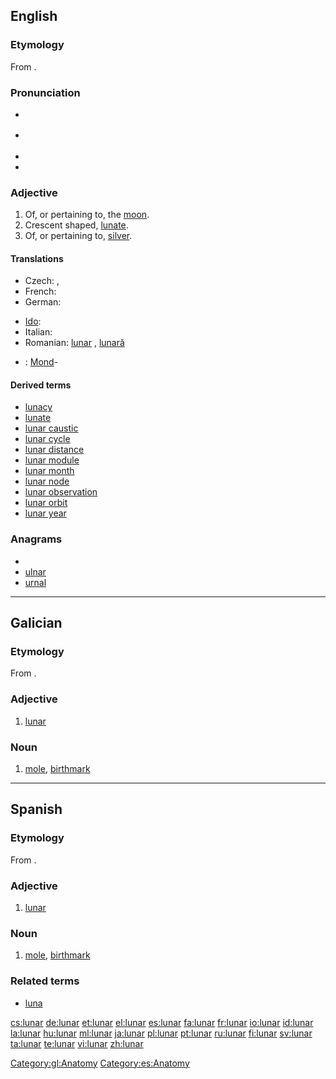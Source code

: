 ==English==

===Etymology===
From {{etyl|la|en}} {{term|lunaris|lūnāris|lang=la}}.

===Pronunciation===
* {{a|UK}} {{IPA|/ˈluː.nə/}}
* {{a|US}} {{IPA|/ˈlu.nɚ/}}
* {{audio|en-us-lunar.ogg|Audio (US)}}
* {{rhymes|uːnə(r)}}

===Adjective===
{{en-adj|-}}

# Of, or pertaining to, the [[moon]].
# Crescent shaped, [[lunate]].
# Of, or pertaining to, [[silver]].

====Translations====
{{trans-top|of, or pertaining to, the moon}}
* Czech: {{t-|cs|lunární}},  {{t-|cs|měsíční}}
* French: {{t+|fr|lunaire}}
* German: {{t+|de|lunar}}
{{trans-mid}}
* [[Ido]]: {{t|io|lunala}}
* Italian: {{t+|it|lunare}}
* Romanian: [[lunar]] {{m}}, [[lunară]] {{f}}
{{trans-bottom}}

{{trans-top|crescent shaped, lunate}}
{{trans-mid}}
{{trans-bottom}}

{{trans-top|of, or pertaining to, silver}}
{{trans-mid}}
{{trans-bottom}}

{{checktrans-top}}
* {{ttbc|German}}: [[Mond]]-
{{checktrans-mid}}
{{checktrans-bottom}}

====Derived terms====
* [[lunacy]]
* [[lunate]]
* [[lunar caustic]]
* [[lunar cycle]]
* [[lunar distance]]
* [[lunar module]]
* [[lunar month]]
* [[lunar node]]
* [[lunar observation]]
* [[lunar orbit]]
* [[lunar year]]

===Anagrams===
* {{alphagram|alnru}}
* [[ulnar#English|ulnar]]
* [[urnal#English|urnal]]

----

==Galician==

===Etymology===
From {{etyl|la|gl}} {{term|lunaris|lūnāris|lang=la}}.

===Adjective===
{{gl-adj|pl=lunares}}

# [[#English|lunar]]

===Noun===
{{gl-noun|m|pl=lunares}}

# [[mole]], [[birthmark]]

[[Category:gl:Anatomy]]

----

==Spanish==

===Etymology===
From {{etyl|la|es}} {{term|lunaris|lūnāris|lang=la}}.

===Adjective===
{{es-adj|pl=lunares}}

# [[#English|lunar]]

===Noun===
{{es-noun-m|pl=lunares}}

# [[mole]], [[birthmark]]

===Related terms===
* [[luna]]

[[Category:es:Anatomy]]

[[cs:lunar]]
[[de:lunar]]
[[et:lunar]]
[[el:lunar]]
[[es:lunar]]
[[fa:lunar]]
[[fr:lunar]]
[[io:lunar]]
[[id:lunar]]
[[la:lunar]]
[[hu:lunar]]
[[ml:lunar]]
[[ja:lunar]]
[[pl:lunar]]
[[pt:lunar]]
[[ru:lunar]]
[[fi:lunar]]
[[sv:lunar]]
[[ta:lunar]]
[[te:lunar]]
[[vi:lunar]]
[[zh:lunar]]